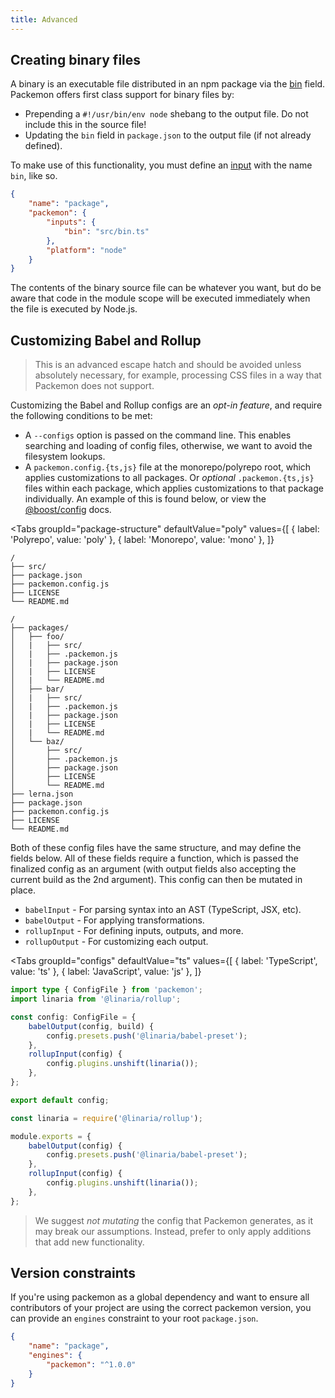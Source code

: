 ```yaml
---
title: Advanced
---
```



## Creating binary files

A binary is an executable file distributed in an npm package via the
[bin](https://docs.npmjs.com/files/package.json#bin) field. Packemon offers first class support for
binary files by:

- Prepending a `#!/usr/bin/env node` shebang to the output file. Do not include this in the source
  file!
- Updating the `bin` field in `package.json` to the output file (if not already defined).

To make use of this functionality, you must define an [input](./config.md#inputs) with the name
`bin`, like so.

```json title="package.json"
{
	"name": "package",
	"packemon": {
		"inputs": {
			"bin": "src/bin.ts"
		},
		"platform": "node"
	}
}
```

The contents of the binary source file can be whatever you want, but do be aware that code in the
module scope will be executed immediately when the file is executed by Node.js.

## Customizing Babel and Rollup

> This is an advanced escape hatch and should be avoided unless absolutely necessary, for example,
> processing CSS files in a way that Packemon does not support.

Customizing the Babel and Rollup configs are an _opt-in feature_, and require the following
conditions to be met:

- A `--configs` option is passed on the command line. This enables searching and loading of config
  files, otherwise, we want to avoid the filesystem lookups.
- A `packemon.config.{ts,js}` file at the monorepo/polyrepo root, which applies customizations to
  all packages. Or _optional_ `.packemon.{ts,js}` files within each package, which applies
  customizations to that package individually. An example of this is found below, or view the
  [@boost/config](https://boostlib.dev/docs/config) docs.

<Tabs
  groupId="package-structure"
  defaultValue="poly"
  values={[
    { label: 'Polyrepo', value: 'poly' },
    { label: 'Monorepo', value: 'mono' },
  ]}
>
  <TabItem value="poly">

```
/
├── src/
├── package.json
├── packemon.config.js
├── LICENSE
└── README.md
```

  </TabItem>
  <TabItem value="mono">

```
/
├── packages/
│   ├── foo/
│   |   ├── src/
│   |   ├── .packemon.js
│   |   ├── package.json
│   |   ├── LICENSE
│   |   └── README.md
│   ├── bar/
│   |   ├── src/
│   |   ├── .packemon.js
│   |   ├── package.json
│   |   ├── LICENSE
│   |   └── README.md
│   └── baz/
│       ├── src/
│       ├── .packemon.js
│       ├── package.json
│       ├── LICENSE
│       └── README.md
├── lerna.json
├── package.json
├── packemon.config.js
├── LICENSE
└── README.md
```

  </TabItem>
</Tabs>

Both of these config files have the same structure, and may define the fields below. All of these
fields require a function, which is passed the finalized config as an argument (with output fields
also accepting the current build as the 2nd argument). This config can then be mutated in place.

- `babelInput` - For parsing syntax into an AST (TypeScript, JSX, etc).
- `babelOutput` - For applying transformations.
- `rollupInput` - For defining inputs, outputs, and more.
- `rollupOutput` - For customizing each output.

<Tabs
  groupId="configs"
  defaultValue="ts"
  values={[
    { label: 'TypeScript', value: 'ts' },
    { label: 'JavaScript', value: 'js' },
  ]}
>
  <TabItem value="ts">

```ts
import type { ConfigFile } from 'packemon';
import linaria from '@linaria/rollup';

const config: ConfigFile = {
	babelOutput(config, build) {
		config.presets.push('@linaria/babel-preset');
	},
	rollupInput(config) {
		config.plugins.unshift(linaria());
	},
};

export default config;
```

  </TabItem>
  <TabItem value="js">

```js
const linaria = require('@linaria/rollup');

module.exports = {
	babelOutput(config) {
		config.presets.push('@linaria/babel-preset');
	},
	rollupInput(config) {
		config.plugins.unshift(linaria());
	},
};
```

  </TabItem>
</Tabs>

> We suggest _not mutating_ the config that Packemon generates, as it may break our assumptions.
> Instead, prefer to only apply additions that add new functionality.

## Version constraints

If you're using packemon as a global dependency and want to ensure all contributors of your project
are using the correct packemon version, you can provide an `engines` constraint to your root
`package.json`.

```json title="package.json"
{
	"name": "package",
	"engines": {
		"packemon": "^1.0.0"
	}
}
```
